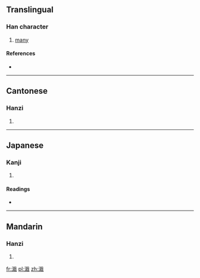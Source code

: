 ==Translingual==

===Han character===
{{Han char|rn=85|rad=水|as=13|sn=16|four=3315<sub>0</sub>|canj=水口十戈 (ERJI)}}

# [[many]]

====References====
* {{Han ref|kx=0654.290|dkj=18450|dj=1065.070|hdz=31755.110|uh=6FC8|ud=28616|bh=E9EF|bd=59887}}

----

==Cantonese==

===Hanzi===
{{yue-hanzi|jyut=|y=chap1}}

# {{defn|Cantonese|sort=水13}}

----

==Japanese==

===Kanji===
{{ja-kanji|grade=|rs=水13}}

# {{defn|Japanese|sort=水13}}

====Readings====
* {{ja-readings|on=[[しゅう]] (shū), [[そう]] (sō), [[じょう]] (jō)|kun=[[やわらぐ]] (yawaragu)}}

----

==Mandarin==

===Hanzi===
{{cmn-hanzi|pin=[[jí]] ([[ji2]])|wg=chi<sup>2</sup>}}

# {{defn|Mandarin|sort=水13}}

[[fr:濈]]
[[pl:濈]]
[[zh:濈]]